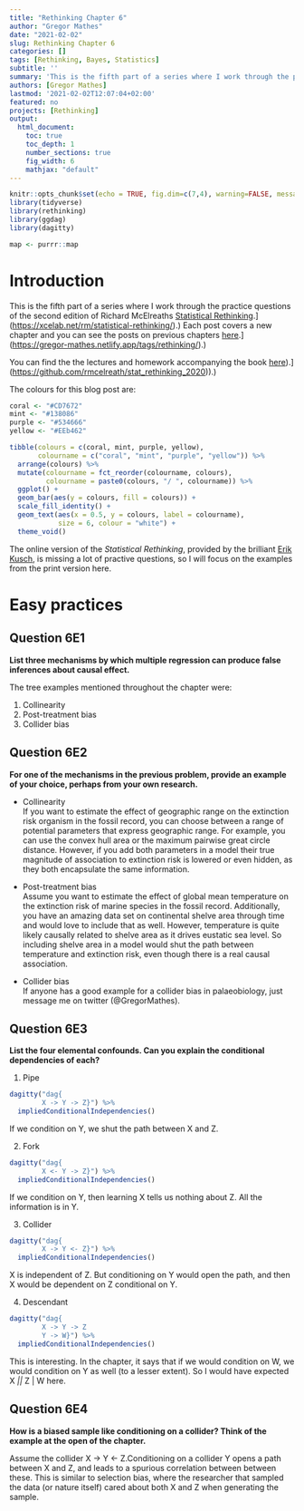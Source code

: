 ```yaml
---
title: "Rethinking Chapter 6"
author: "Gregor Mathes"
date: "2021-02-02"
slug: Rethinking Chapter 6
categories: []
tags: [Rethinking, Bayes, Statistics]
subtitle: ''
summary: 'This is the fifth part of a series where I work through the practice questions of the second edition of Richard McElreaths Statistical Rethinking'
authors: [Gregor Mathes]
lastmod: '2021-02-02T12:07:04+02:00'
featured: no
projects: [Rethinking]
output:
  html_document:
    toc: true
    toc_depth: 1
    number_sections: true
    fig_width: 6
    mathjax: "default"
---
```


```r
knitr::opts_chunk$set(echo = TRUE, fig.dim=c(7,4), warning=FALSE, message = FALSE)
library(tidyverse)
library(rethinking)
library(ggdag)
library(dagitty)

map <- purrr::map
```

# Introduction  

This is the fifth part of a series where I work through the practice questions of the second edition of Richard McElreaths [Statistical Rethinking](%5Bhttps://xcelab.net/rm/statistical-rethinking/).](<https://xcelab.net/rm/statistical-rethinking/>).) Each post covers a new chapter and you can see the posts on previous chapters [here](%5Bhttps://gregor-mathes.netlify.app/tags/rethinking/).](<https://gregor-mathes.netlify.app/tags/rethinking/>).)

You can find the the lectures and homework accompanying the book [here](%5B%3Chttps://github.com/rmcelreath/stat_rethinking_2020%3E)).](<https://github.com/rmcelreath/stat_rethinking_2020>)).)

The colours for this blog post are:

```r
coral <- "#CD7672"
mint <- "#138086"
purple <- "#534666"
yellow <- "#EEb462"
```

```r
tibble(colours = c(coral, mint, purple, yellow), 
       colourname = c("coral", "mint", "purple", "yellow")) %>% 
  arrange(colours) %>% 
  mutate(colourname = fct_reorder(colourname, colours), 
         colourname = paste0(colours, "/ ", colourname)) %>% 
  ggplot() +
  geom_bar(aes(y = colours, fill = colours)) +
  scale_fill_identity() +
  geom_text(aes(x = 0.5, y = colours, label = colourname), 
            size = 6, colour = "white") +
  theme_void()
```  
  
The online version of the *Statistical Rethinking*, provided by the brilliant [Erik Kusch](https://www.erikkusch.com/), is missing a lot of practive questions, so I will focus on the examples from the print version here.  
  
# Easy practices  
  
## Question 6E1  
  
**List three mechanisms by which multiple regression can produce false inferences about causal effect.**  
  
The tree examples mentioned throughout the chapter were:
  
1. Collinearity  
2. Post-treatment bias  
3. Collider bias  
  
## Question 6E2  
  
**For one of the mechanisms in the previous problem, provide an example of your choice, perhaps from your own research.**  
  
- Collinearity  
If you want to estimate the effect of geographic range on the extinction risk organism in the fossil record, you can choose between a range of potential parameters that express geographic range. For example, you can use the convex hull area or the maximum pairwise great circle distance. However, if you add both parameters in a model their true magnitude of association to extinction
risk is lowered or even hidden, as they both encapsulate the same information.  
  
- Post-treatment bias  
Assume you want to estimate the effect of global mean temperature on the extinction risk of marine species in the fossil record. Additionally, you have an amazing data set on continental shelve area through time and would love to include that as well. However, temperature is quite likely causally related to shelve area as it drives eustatic sea level. So including shelve area in a model would shut the path between temperature and extinction risk, even though there is a real causal association.  
  
- Collider bias  
If anyone has a good example for a collider bias in palaeobiology, just message me on twitter (@GregorMathes).  
  
## Question 6E3  
  
**List the four elemental confounds. Can you explain the conditional dependencies of each?**  
  
1. Pipe  
  
```r
dagitty("dag{
        X -> Y -> Z}") %>% 
  impliedConditionalIndependencies()
```  
  
If we condition on Y, we shut the path between X and Z.  
  
2. Fork  
```r
dagitty("dag{
        X <- Y -> Z}") %>% 
  impliedConditionalIndependencies()
```  
  
If we condition on Y, then learning X tells us nothing about Z. All the information is in Y.

3. Collider  
  
```r
dagitty("dag{
        X -> Y <- Z}") %>% 
  impliedConditionalIndependencies()
```  
  
X is independent of Z. But conditioning on Y would open the path, and then X
would be dependent on Z conditional on Y.  
  
4. Descendant  
  
```r
dagitty("dag{
        X -> Y -> Z
        Y -> W}") %>% 
  impliedConditionalIndependencies()
```  
  
This is interesting. In the chapter, it says that if we would condition on W,
we would condition on Y as well (to a lesser extent). So I would have expected
X _||_ Z | W here.  
  
## Question 6E4  
  
**How is a biased sample like conditioning on a collider? Think of the example at the open of the chapter.**  
  
Assume the collider X -> Y <- Z.Conditioning on a collider Y  opens a path between X and Z, and leads to a spurious correlation between between these. This is similar to selection bias, where the researcher that sampled the data (or nature itself) cared about both X and Z when generating the sample.  
  


